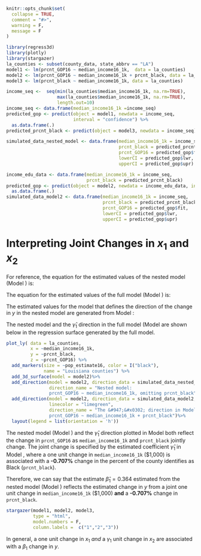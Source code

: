 ```r
knitr::opts_chunk$set(
  collapse = TRUE,
  comment = "#>", 
  warning = F,
  message = F
)
```

```r
library(regress3d)
library(plotly)
library(stargazer)
la_counties <- subset(county_data, state_abbrv == "LA")
model1 <- lm(prcnt_GOP16 ~ median_income16_1k,  data = la_counties)
model2 <- lm(prcnt_GOP16 ~ median_income16_1k + prcnt_black, data = la_counties)
model3 <- lm(prcnt_black ~ median_income16_1k, data = la_counties)

income_seq <-  seq(min(la_counties$median_income16_1k, na.rm=TRUE),
                   max(la_counties$median_income16_1k, na.rm=TRUE),
                   length.out=10) 
income_seq <- data.frame(median_income16_1k =income_seq)
predicted_gop <- predict(object = model1, newdata = income_seq, 
                         interval = "confidence") %>%
  as.data.frame(.)
predicted_prcnt_black <- predict(object = model3, newdata = income_seq)

simulated_data_nested_model <- data.frame(median_income16_1k = income_seq,
                                          prcnt_black = predicted_prcnt_black,
                                          prcnt_GOP16 = predicted_gop$fit,
                                          lowerCI = predicted_gop$lwr,
                                          upperCI = predicted_gop$upr)

income_edu_data <- data.frame(median_income16_1k = income_seq,
                              prcnt_black = predicted_prcnt_black)
predicted_gop <- predict(object = model2, newdata = income_edu_data, interval = "confidence") %>%
  as.data.frame(.)
simulated_data_model2 <- data.frame(median_income16_1k = income_seq,
                                    prcnt_black = predicted_prcnt_black,
                                    prcnt_GOP16 = predicted_gop$fit,
                                    lowerCI = predicted_gop$lwr,
                                    upperCI = predicted_gop$upr)

```

# Interpreting Joint Changes in $x_1$ and $x_2$ {#sec-jointdir}

For reference, the equation for the estimated values of the nested model (Model \ref{ypredbyx1}) is:

\begin{align}
\hat{y} =& \hat{\beta}_1 x_1 + \hat{\beta}_0. \label{ypredbyx1} \\
\hat{\text{prcnt-GOP16}} =& \hat{\beta}_1*\text{median-income16-1k} + \hat{\beta}_0. \nonumber
\end{align}

The equation for the estimated values of the full model (Model \ref{ypredbyx1x2}) is:

\begin{align}
\hat{y} =& \hat{\beta}'_1 x_1 +\hat{\beta}'_2 x_2 + \hat{\beta}'_0 \label{ypredbyx1x2} \\
\hat{\text{prcnt-GOP16}} =& \hat{\beta}'_1*\text{median-income16-1k} +\hat{\beta}'_2*\text{prcnt-black} + \hat{\beta}'_0. \nonumber
\end{align}

The estimated values for the model that defines the direction of the change in $y$ in the nested model are generated from Model \ref{x1predbyx2}:

\begin{align*}
\hat{x}_2 =& \hat{\gamma}_1 x_1 + \hat{\gamma}_0 \label{x1predbyx2} \\
\hat{\text{prcnt-black}} =& \hat{\gamma}_1*\text{median-income16-1k} + \hat{\gamma}_0. \nonumber
\end{align*}

The nested model and the $\hat{\gamma}_1$ direction in the full model (Model \ref{ypredbyx1x2} are shown below in the regression surface generated by the full model.

```r
plot_ly( data = la_counties,
         x = ~median_income16_1k,
         y = ~prcnt_black,
         z = ~prcnt_GOP16) %>%
  add_markers(size = ~pop_estimate16, color = I("black"),
              name = "Louisiana counties") %>%
  add_3d_surface(model = model2)%>%
  add_direction(model = model2, direction_data = simulated_data_nested_model,
                direction_name = "Nested model:
                prcnt_GOP16 ~ median_income16_1k, omitting prcnt_black") %>%
  add_direction(model = model2, direction_data = simulated_data_model2,
                linecolor = "limegreen",
                direction_name = "The &#947;&#x0302; direction in Model 2:
                prcnt_GOP16 ~ median_income16_1k + prcnt_black")%>%
  layout(legend = list(orientation = 'h'))
```

The nested model (Model \ref{ypredbyx1}) and the $\hat{\gamma}_1$ direction plotted in Model \ref{ypredbyx1x2} both reflect the change in `prcnt_GOP16` as `median_income16_1k` and `prcnt_black` jointly change. The joint change is specified by the estimated coefficient $\hat{\gamma}_1$ in Model \ref{x1predbyx2}, where a one unit change in `median_income16_1k` (\$1,000) is associated with a **-0.707%** change in the percent of the county identifies as Black (`prcnt_black`).

Therefore, we can say that the estimate $\hat{\beta}_1 = 0.364$ estimated from the nested model (Model \ref{ypredbyx1}) reflects the estimated change in $y$ from  a joint one unit change in `median_income16_1k` (\$1,000) **and** a **-0.707%** change in `prcnt_black`.

```r
stargazer(model1, model2, model3, 
          type = "html",
          model.numbers = F,
          column.labels =  c("1","2","3"))
```

In general, a one unit change in $x_1$ *and* a $\gamma_1$ unit change in $x_2$ are associated with a $\beta_1$ change in $y$.





